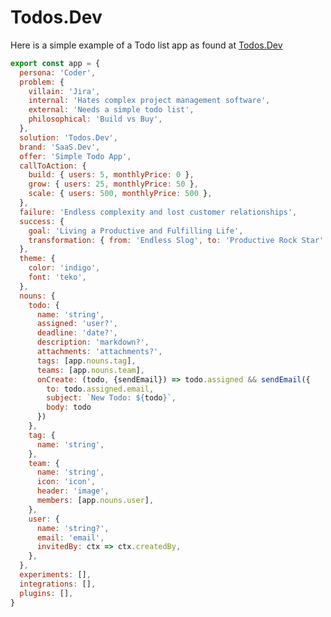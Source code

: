 # Todos.Dev

Here is a simple example of a Todo list app as found at [Todos.Dev](https://todos.dev)

```javascript
export const app = {
  persona: 'Coder',
  problem: {
    villain: 'Jira',
    internal: 'Hates complex project management software',
    external: 'Needs a simple todo list',
    philosophical: 'Build vs Buy',
  },
  solution: 'Todos.Dev',
  brand: 'SaaS.Dev',
  offer: 'Simple Todo App',
  callToAction: {
    build: { users: 5, monthlyPrice: 0 },
    grow: { users: 25, monthlyPrice: 50 },
    scale: { users: 500, monthlyPrice: 500 },
  },
  failure: 'Endless complexity and lost customer relationships',
  success: {
    goal: 'Living a Productive and Fulfilling Life',
    transformation: { from: 'Endless Slog', to: 'Productive Rock Star' }
  },
  theme: {
    color: 'indigo',
    font: 'teko',
  },
  nouns: {
    todo: {
      name: 'string',
      assigned: 'user?',
      deadline: 'date?',
      description: 'markdown?',
      attachments: 'attachments?',
      tags: [app.nouns.tag],
      teams: [app.nouns.team],
      onCreate: (todo, {sendEmail}) => todo.assigned && sendEmail({
        to: todo.assigned.email,
        subject: `New Todo: ${todo}`,
        body: todo
      })
    },
    tag: {
      name: 'string',
    },
    team: {
      name: 'string',
      icon: 'icon',
      header: 'image',
      members: [app.nouns.user],
    },
    user: {
      name: 'string?',
      email: 'email',
      invitedBy: ctx => ctx.createdBy,
    },
  },
  experiments: [],
  integrations: [],
  plugins: [],
}
```